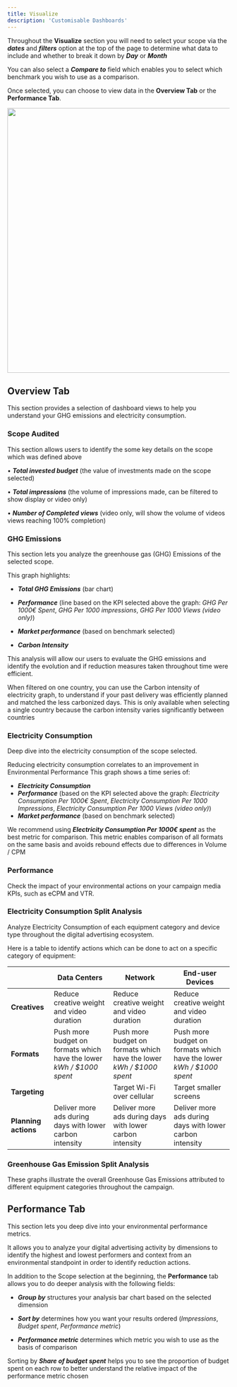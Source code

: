 ```yaml
---
title: Visualize
description: 'Customisable Dashboards'
---
```



Throughout the **Visualize** section you will need to select your scope via the ***dates*** and ***filters*** option at the top of the page to determine what data to include and whether to break it down by ***Day*** or ***Month***

You can also select a ***Compare to*** field which enables you to select which benchmark you wish to use as a comparison.

Once selected, you can choose to view data in the **Overview Tab** or the **Performance Tab**.

<img width="600" src="/images/visualisefig1.webp" />

<br />

## Overview Tab
 

This section provides a selection of dashboard views to help you understand your GHG emissions and electricity consumption.

### Scope Audited

This section allows users to identify the some key details on the scope which was defined above

• ***Total invested budget*** (the value of investments made on the scope selected)

• ***Total impressions*** (the volume of impressions made, can be filtered to show display
or video only)

• ***Number of Completed views*** (video only, will show the volume of videos views reaching 100% completion)



### GHG Emissions

This section lets you analyze the greenhouse gas (GHG) Emissions of the selected scope.

This graph highlights:

- ***Total GHG Emissions*** (bar chart)

- ***Performance*** (line based on the KPI selected above the graph: *GHG Per 1000€ Spent*, *GHG Per 1000 impressions*, *GHG Per 1000 Views (video only)*)

- ***Market performance*** (based on benchmark selected)

- ***Carbon Intensity***

This analysis will allow our users to evaluate the GHG emissions and identify the evolution and if reduction measures taken throughout time were efficient.

<Tip> When filtered on one country, you can use the Carbon intensity of electricity graph, to understand if your past delivery was efficiently planned and matched the less carbonized days. This is only available when selecting a single country because the carbon intensity varies significantly between countries </Tip>

### Electricity Consumption

Deep dive into the electricity consumption of the scope selected. 

<Note> Reducing electricity consumption correlates to an improvement in Environmental Performance  </Note>
This graph shows a time series of:

- ***Electricity Consumption***
- ***Performance*** (based on the KPI selected above the graph: *Electricity Consumption
Per 1000€ Spent*, *Electricity Consumption Per 1000 Impressions*, *Electricity Consumption Per 1000 Views (video only)*)
- ***Market performance*** (based on benchmark selected)

<Tip> We recommend using ***Electricity Consumption Per 1000€ spent*** as the best metric for comparison. This metric enables comparison of all formats on the same basis and avoids rebound effects due to differences in Volume / CPM </Tip>

### Performance

Check the impact of your environmental actions on your campaign media KPIs, such as eCPM and VTR. 

### Electricity Consumption Split Analysis

Analyze Electricity Consumption of each equipment category and device type throughout the digital advertising ecosystem.

Here is a table to identify actions which can be done to act on a specific category of equipment:


|  | Data Centers | Network | End-user Devices |
| --- | --- | --- | --- |
| **Creatives** | Reduce creative weight and video duration | Reduce creative weight and video duration | Reduce creative weight and video duration |
| **Formats** | Push more budget on formats which have the lower *kWh / $1000 spent* | Push more budget on formats which have the lower *kWh / $1000 spent* | Push more budget on formats which have the lower *kWh / $1000 spent* |
| **Targeting** | | Target Wi-Fi over cellular | Target smaller screens |
| **Planning actions** | Deliver more ads during days with lower carbon intensity | Deliver more ads during days with lower carbon intensity | Deliver more ads during days with lower carbon intensity |

### Greenhouse Gas Emission Split Analysis

These graphs illustrate the overall Greenhouse Gas Emissions attributed to different equipment categories throughout the campaign. 



## Performance Tab

This section lets you deep dive into your environmental performance metrics.

It allows you to analyze your digital advertising activity by dimensions to identify the highest and lowest performers and context from an environmental standpoint in order to identify reduction actions.

In addition to the Scope selection at the beginning, the **Performance** tab allows you to do deeper analysis with the following fields:

- ***Group by*** structures your analysis bar chart based on the selected dimension

- ***Sort by*** determines how you want your results ordered
(*Impressions*, *Budget spent*, *Performance metric*)

- ***Performance metric*** determines which metric you wish to use as the basis of comparison

<Tip> Sorting by ***Share of budget spent*** helps you to see the proportion of budget spent on each row to better understand the relative impact of the performance metric chosen </Tip>


